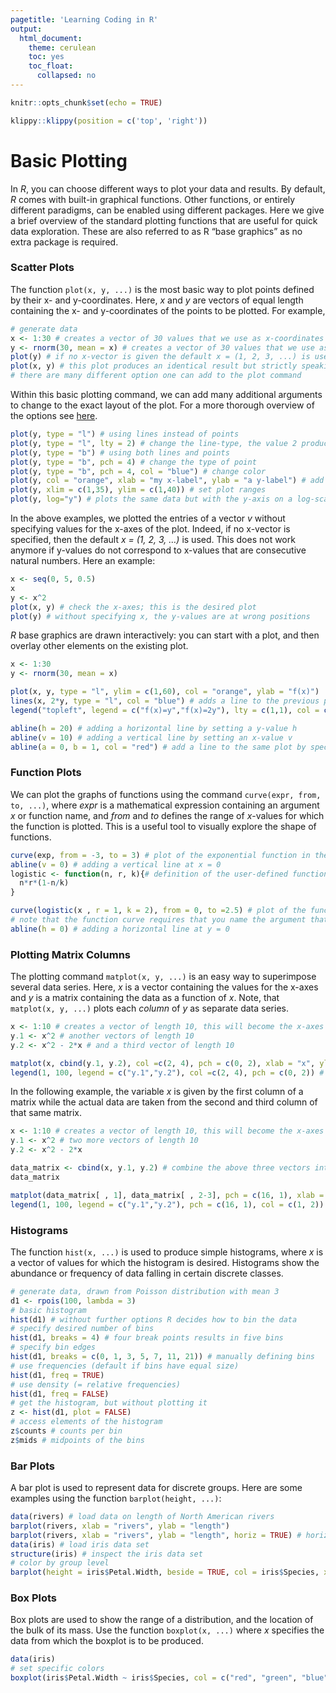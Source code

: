 ```yaml
---
pagetitle: 'Learning Coding in R'
output: 
  html_document:
    theme: cerulean
    toc: yes
    toc_float:
      collapsed: no
---
```


```r
knitr::opts_chunk$set(echo = TRUE)
```

```r
klippy::klippy(position = c('top', 'right'))
```

# Basic Plotting {.tabset}

In *R*, you can choose different ways to plot your data and results. By default, *R* comes with built-in graphical functions. Other functions, or entirely different paradigms, can be enabled using different packages. Here we give a brief overview of the standard plotting functions that are useful for quick data exploration. These are also referred to as R “base graphics” as no extra package is required.

### Scatter Plots

The function ```plot(x, y, ...)``` is the most basic way to plot points defined by their x- and y-coordinates. Here, *x* and *y* are vectors of equal length containing the x- and y-coordinates of the points to be plotted. For example,

```r
# generate data
x <- 1:30 # creates a vector of 30 values that we use as x-coordinates
y <- rnorm(30, mean = x) # creates a vector of 30 values that we use as y-coordinates; each values is drawn from normal distribution with with an increasing mean value
plot(y) # if no x-vector is given the default x = (1, 2, 3, ...) is used
plot(x, y) # this plot produces an identical result but strictly speaking x is not necessary here
# there are many different option one can add to the plot command
```
Within this basic plotting command, we can add many additional arguments to change to the exact layout of the plot. For a more thorough overview of the options see [here](https://r-charts.com/base-r/line-types/).

```r
plot(y, type = "l") # using lines instead of points
plot(y, type = "l", lty = 2) # change the line-type, the value 2 produces a dashed line.
plot(y, type = "b") # using both lines and points
plot(y, type = "b", pch = 4) # change the type of point
plot(y, type = "b", pch = 4, col = "blue") # change color
plot(y, col = "orange", xlab = "my x-label", ylab = "a y-label") # add axes labels
plot(y, xlim = c(1,35), ylim = c(1,40)) # set plot ranges
plot(y, log="y") # plots the same data but with the y-axis on a log-scale (the same can be done with the x-axis)
```

In the above examples, we plotted the entries of a vector *v* without specifying values for the x-axes of the plot. Indeed, if no x-vector is specified, then the default *x = (1, 2, 3, ...)* is used. This does not work anymore if y-values do not correspond to x-values that are consecutive natural numbers. Here an example:

```r
x <- seq(0, 5, 0.5) 
x
y <- x^2
plot(x, y) # check the x-axes; this is the desired plot
plot(y) # without specifying x, the y-values are at wrong positions
```

*R* base graphics are drawn interactively: you can start with a plot, and then overlay other elements on the existing plot.

```r
x <- 1:30
y <- rnorm(30, mean = x)

plot(x, y, type = "l", ylim = c(1,60), col = "orange", ylab = "f(x)") 
lines(x, 2*y, type = "l", col = "blue") # adds a line to the previous plot
legend("topleft", legend = c("f(x)=y","f(x)=2y"), lty = c(1,1), col = c("orange", "blue")) # adds a plot legend

abline(h = 20) # adding a horizontal line by setting a y-value h
abline(v = 10) # adding a vertical line by setting an x-value v
abline(a = 0, b = 1, col = "red") # add a line to the same plot by specifying its intercept a and slope b
```


### Function Plots

We can plot the graphs of functions using the command ```curve(expr, from, to, ...)```, where *expr* is a mathematical expression containing an argument *x* or function name, and *from* and *to* defines the range of *x*-values for which the function is plotted. This is a useful tool to visually explore the shape of functions.

```r
curve(exp, from = -3, to = 3) # plot of the exponential function in the interval (-3, 3)
abline(v = 0) # adding a vertical line at x = 0
logistic <- function(n, r, k){# definition of the user-defined function giving the population growth rate of a logistically growing population as a function the current population size n, the intrinsic growth rate r and the carrying capacity k
  n*r*(1-n/k)
}

curve(logistic(x , r = 1, k = 2), from = 0, to =2.5) # plot of the function logistic as a function of the population size n = x
# note that the function curve requires that you name the argument that you use for plotting x
abline(h = 0) # adding a horizontal line at y = 0
```

### Plotting Matrix Columns

The plotting command ```matplot(x, y, ...)``` is an easy way to superimpose several data series. Here, *x* is a vector containing the values for the x-axes and *y* is a matrix containing the data as a function of *x*. Note, that ```matplot(x, y, ...)``` plots each *column* of *y* as separate data series.

```r
x <- 1:10 # creates a vector of length 10, this will become the x-axes
y.1 <- x^2 # another vectors of length 10
y.2 <- x^2 - 2*x # and a third vector of length 10

matplot(x, cbind(y.1, y.2), col =c(2, 4), pch = c(0, 2), xlab = "x", ylab = "y.1 = x^2 and y.2 = x^2-2x")
legend(1, 100, legend = c("y.1","y.2"), col =c(2, 4), pch = c(0, 2)) # adds a plot legend
```

In the following example, the variable *x* is given by the first column of a matrix while the actual data are taken from the second and third column of that same matrix.

```r
x <- 1:10 # creates a vector of length 10, this will become the x-axes
y.1 <- x^2 # two more vectors of length 10
y.2 <- x^2 - 2*x

data_matrix <- cbind(x, y.1, y.2) # combine the above three vectors into a matrix
data_matrix

matplot(data_matrix[ , 1], data_matrix[ , 2-3], pch = c(16, 1), xlab = "x", ylab = "y.1 = x^2 and y.2 = x^2-2*x")
legend(1, 100, legend = c("y.1","y.2"), pch = c(16, 1), col = c(1, 2)) 
```

### Histograms

The function ```hist(x, ...)``` is used to produce simple histograms, where *x* is a vector of values for which the histogram is desired. Histograms show the abundance or frequency of data falling in certain discrete classes.

```r
# generate data, drawn from Poisson distribution with mean 3
d1 <- rpois(100, lambda = 3)
# basic histogram
hist(d1) # without further options R decides how to bin the data
# specify desired number of bins
hist(d1, breaks = 4) # four break points results in five bins
# specify bin edges
hist(d1, breaks = c(0, 1, 3, 5, 7, 11, 21)) # manually defining bins
# use frequencies (default if bins have equal size)
hist(d1, freq = TRUE)
# use density (= relative frequencies)
hist(d1, freq = FALSE)
# get the histogram, but without plotting it
z <- hist(d1, plot = FALSE)
# access elements of the histogram
z$counts # counts per bin
z$mids # midpoints of the bins
```

### Bar Plots

A bar plot is used to represent data for discrete groups. Here are some examples using the function ```barplot(height, ...)```:

```r
data(rivers) # load data on length of North American rivers
barplot(rivers, xlab = "rivers", ylab = "length")
barplot(rivers, xlab = "rivers", ylab = "length", horiz = TRUE) # horizontal
data(iris) # load iris data set
structure(iris) # inspect the iris data set
# color by group level
barplot(height = iris$Petal.Width, beside = TRUE, col = iris$Species, xlab = "species", ylab = "petal width")
```

### Box Plots

Box plots are used to show the range of a distribution, and the location of the bulk of its mass. Use the function ```boxplot(x, ...)``` where *x* specifies the data from which the boxplot is to be produced.

```r
data(iris)
# set specific colors
boxplot(iris$Petal.Width ~ iris$Species, col = c("red", "green", "blue"))
```

